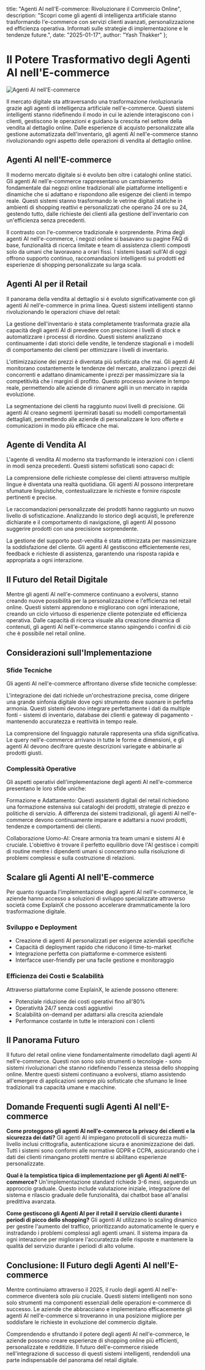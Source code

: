   title: "Agenti AI nell'E-commerce: Rivoluzionare il Commercio Online",
  description: "Scopri come gli agenti di intelligenza artificiale stanno trasformando l'e-commerce con servizi clienti avanzati, personalizzazione ed efficienza operativa. Informati sulle strategie di implementazione e le tendenze future.",
  date: "2025-01-17",
  author: "Yash Thakker"
};

# Il Potere Trasformativo degli Agenti AI nell'E-commerce

![Agenti AI nell'E-commerce](/images/blog-posts/ai-agent-in-e-commerce.jpeg)

Il mercato digitale sta attraversando una trasformazione rivoluzionaria grazie agli agenti di intelligenza artificiale nell'e-commerce. Questi sistemi intelligenti stanno ridefinendo il modo in cui le aziende interagiscono con i clienti, gestiscono le operazioni e guidano la crescita nel settore della vendita al dettaglio online. Dalle esperienze di acquisto personalizzate alla gestione automatizzata dell'inventario, gli agenti AI nell'e-commerce stanno rivoluzionando ogni aspetto delle operazioni di vendita al dettaglio online.

## Agenti AI nell'E-commerce

Il moderno mercato digitale si è evoluto ben oltre i cataloghi online statici. Gli agenti AI nell'e-commerce rappresentano un cambiamento fondamentale dai negozi online tradizionali alle piattaforme intelligenti e dinamiche che si adattano e rispondono alle esigenze dei clienti in tempo reale. Questi sistemi stanno trasformando le vetrine digitali statiche in ambienti di shopping reattivi e personalizzati che operano 24 ore su 24, gestendo tutto, dalle richieste dei clienti alla gestione dell'inventario con un'efficienza senza precedenti.

Il contrasto con l'e-commerce tradizionale è sorprendente. Prima degli agenti AI nell'e-commerce, i negozi online si basavano su pagine FAQ di base, funzionalità di ricerca limitate e team di assistenza clienti composti solo da umani che lavoravano a orari fissi. I sistemi basati sull'AI di oggi offrono supporto continuo, raccomandazioni intelligenti sui prodotti ed esperienze di shopping personalizzate su larga scala.

## Agenti AI per il Retail

Il panorama della vendita al dettaglio si è evoluto significativamente con gli agenti AI nell'e-commerce in prima linea. Questi sistemi intelligenti stanno rivoluzionando le operazioni chiave del retail:

La gestione dell'inventario è stata completamente trasformata grazie alla capacità degli agenti AI di prevedere con precisione i livelli di stock e automatizzare i processi di riordino. Questi sistemi analizzano continuamente i dati storici delle vendite, le tendenze stagionali e i modelli di comportamento dei clienti per ottimizzare i livelli di inventario.

L'ottimizzazione dei prezzi è diventata più sofisticata che mai. Gli agenti AI monitorano costantemente le tendenze del mercato, analizzano i prezzi dei concorrenti e adattano dinamicamente i prezzi per massimizzare sia la competitività che i margini di profitto. Questo processo avviene in tempo reale, permettendo alle aziende di rimanere agili in un mercato in rapida evoluzione.

La segmentazione dei clienti ha raggiunto nuovi livelli di precisione. Gli agenti AI creano segmenti ipermirati basati su modelli comportamentali dettagliati, permettendo alle aziende di personalizzare le loro offerte e comunicazioni in modo più efficace che mai.

## Agente di Vendita AI

L'agente di vendita AI moderno sta trasformando le interazioni con i clienti in modi senza precedenti. Questi sistemi sofisticati sono capaci di:

La comprensione delle richieste complesse dei clienti attraverso multiple lingue è diventata una realtà quotidiana. Gli agenti AI possono interpretare sfumature linguistiche, contestualizzare le richieste e fornire risposte pertinenti e precise.

Le raccomandazioni personalizzate dei prodotti hanno raggiunto un nuovo livello di sofisticazione. Analizzando lo storico degli acquisti, le preferenze dichiarate e il comportamento di navigazione, gli agenti AI possono suggerire prodotti con una precisione sorprendente.

La gestione del supporto post-vendita è stata ottimizzata per massimizzare la soddisfazione del cliente. Gli agenti AI gestiscono efficientemente resi, feedback e richieste di assistenza, garantendo una risposta rapida e appropriata a ogni interazione.

## Il Futuro del Retail Digitale

Mentre gli agenti AI nell'e-commerce continuano a evolversi, stanno creando nuove possibilità per la personalizzazione e l'efficienza nel retail online. Questi sistemi apprendono e migliorano con ogni interazione, creando un ciclo virtuoso di esperienze cliente potenziate ed efficienza operativa. Dalle capacità di ricerca visuale alla creazione dinamica di contenuti, gli agenti AI nell'e-commerce stanno spingendo i confini di ciò che è possibile nel retail online.

## Considerazioni sull'Implementazione

### Sfide Tecniche
Gli agenti AI nell'e-commerce affrontano diverse sfide tecniche complesse:

L'integrazione dei dati richiede un'orchestrazione precisa, come dirigere una grande sinfonia digitale dove ogni strumento deve suonare in perfetta armonia. Questi sistemi devono integrare perfettamente i dati da multiple fonti - sistemi di inventario, database dei clienti e gateway di pagamento - mantenendo accuratezza e reattività in tempo reale.

La comprensione del linguaggio naturale rappresenta una sfida significativa. Le query nell'e-commerce arrivano in tutte le forme e dimensioni, e gli agenti AI devono decifrare queste descrizioni variegate e abbinarle ai prodotti giusti.

### Complessità Operative
Gli aspetti operativi dell'implementazione degli agenti AI nell'e-commerce presentano le loro sfide uniche:

Formazione e Adattamento: Questi assistenti digitali del retail richiedono una formazione estensiva sui cataloghi dei prodotti, strategie di prezzo e politiche di servizio. A differenza dei sistemi tradizionali, gli agenti AI nell'e-commerce devono continuamente imparare e adattarsi a nuovi prodotti, tendenze e comportamenti dei clienti.

Collaborazione Uomo-AI: Creare armonia tra team umani e sistemi AI è cruciale. L'obiettivo è trovare il perfetto equilibrio dove l'AI gestisce i compiti di routine mentre i dipendenti umani si concentrano sulla risoluzione di problemi complessi e sulla costruzione di relazioni.

## Scalare gli Agenti AI nell'E-commerce

Per quanto riguarda l'implementazione degli agenti AI nell'e-commerce, le aziende hanno accesso a soluzioni di sviluppo specializzate attraverso società come ExplainX che possono accelerare drammaticamente la loro trasformazione digitale.

### Sviluppo e Deployment
- Creazione di agenti AI personalizzati per esigenze aziendali specifiche
- Capacità di deployment rapido che riducono il time-to-market
- Integrazione perfetta con piattaforme e-commerce esistenti
- Interfacce user-friendly per una facile gestione e monitoraggio

### Efficienza dei Costi e Scalabilità
Attraverso piattaforme come ExplainX, le aziende possono ottenere:
- Potenziale riduzione dei costi operativi fino all'80%
- Operatività 24/7 senza costi aggiuntivi
- Scalabilità on-demand per adattarsi alla crescita aziendale
- Performance costante in tutte le interazioni con i clienti

## Il Panorama Futuro

Il futuro del retail online viene fondamentalmente rimodellato dagli agenti AI nell'e-commerce. Questi non sono solo strumenti o tecnologie - sono sistemi rivoluzionari che stanno ridefinendo l'essenza stessa dello shopping online. Mentre questi sistemi continuano a evolversi, stiamo assistendo all'emergere di applicazioni sempre più sofisticate che sfumano le linee tradizionali tra capacità umane e macchine.

## Domande Frequenti sugli Agenti AI nell'E-commerce

**Come proteggono gli agenti AI nell'e-commerce la privacy dei clienti e la sicurezza dei dati?**
Gli agenti AI impiegano protocolli di sicurezza multi-livello inclusi crittografia, autenticazione sicura e anonimizzazione dei dati. Tutti i sistemi sono conformi alle normative GDPR e CCPA, assicurando che i dati dei clienti rimangano protetti mentre si abilitano esperienze personalizzate.

**Qual è la tempistica tipica di implementazione per gli Agenti AI nell'E-commerce?**
Un'implementazione standard richiede 3-6 mesi, seguendo un approccio graduale. Questo include valutazione iniziale, integrazione del sistema e rilascio graduale delle funzionalità, dai chatbot base all'analisi predittiva avanzata.

**Come gestiscono gli Agenti AI per il retail il servizio clienti durante i periodi di picco dello shopping?**
Gli agenti AI utilizzano lo scaling dinamico per gestire l'aumento del traffico, prioritizzando automaticamente le query e instradando i problemi complessi agli agenti umani. Il sistema impara da ogni interazione per migliorare l'accuratezza delle risposte e mantenere la qualità del servizio durante i periodi di alto volume.

## Conclusione: Il Futuro degli Agenti AI nell'E-commerce

Mentre continuiamo attraverso il 2025, il ruolo degli agenti AI nell'e-commerce diventerà solo più cruciale. Questi sistemi intelligenti non sono solo strumenti ma componenti essenziali delle operazioni e-commerce di successo. Le aziende che abbracciano e implementano efficacemente gli agenti AI nell'e-commerce si troveranno in una posizione migliore per soddisfare le richieste in evoluzione del commercio digitale.

Comprendendo e sfruttando il potere degli agenti AI nell'e-commerce, le aziende possono creare esperienze di shopping online più efficienti, personalizzate e redditizie. Il futuro dell'e-commerce risiede nell'integrazione di successo di questi sistemi intelligenti, rendendoli una parte indispensabile del panorama del retail digitale.